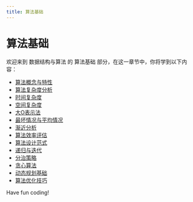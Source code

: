 ```yaml
---
title: 算法基础
---
```


# 算法基础

欢迎来到 数据结构与算法 的 算法基础 部分，在这一章节中，你将学到以下内容：

- [算法概念与特性](./0-algorithm-concepts-and-characteristics.mdx)
- [算法复杂度分析](./1-algorithmic-complexity-analysis.mdx)
- [时间复杂度](./2-time-complexity.mdx)
- [空间复杂度](./3-spatial-complexity.mdx)
- [大O表示法](./4-large-o-notation.mdx)
- [最坏情况与平均情况](./5-worst-case-vs-average.mdx)
- [渐近分析](./6-asymptotic-analysis.mdx)
- [算法效率评估](./7-algorithmic-efficiency-evaluation.mdx)
- [算法设计范式](./8-algorithm-design-paradigm.mdx)
- [递归与迭代](./9-recursion-iteration.mdx)
- [分治策略](./10-divide-and-conquer-strategy.mdx)
- [贪心算法](./11-greedy-algorithm.mdx)
- [动态规划基础](./12-dynamic-planning-basics.mdx)
- [算法优化技巧](./13-algorithm-optimization-tips.mdx)

Have fun coding!